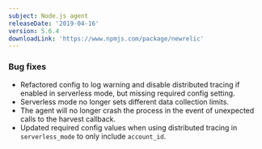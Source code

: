 ```yaml
---
subject: Node.js agent
releaseDate: '2019-04-16'
version: 5.6.4
downloadLink: 'https://www.npmjs.com/package/newrelic'
---
```


### Bug fixes

* Refactored config to log warning and disable distributed tracing if enabled in serverless mode, but missing required config setting.
* Serverless mode no longer sets different data collection limits.
* The agent will no longer crash the process in the event of unexpected calls to the harvest callback.
* Updated required config values when using distributed tracing in `serverless_mode` to only include `account_id`.
